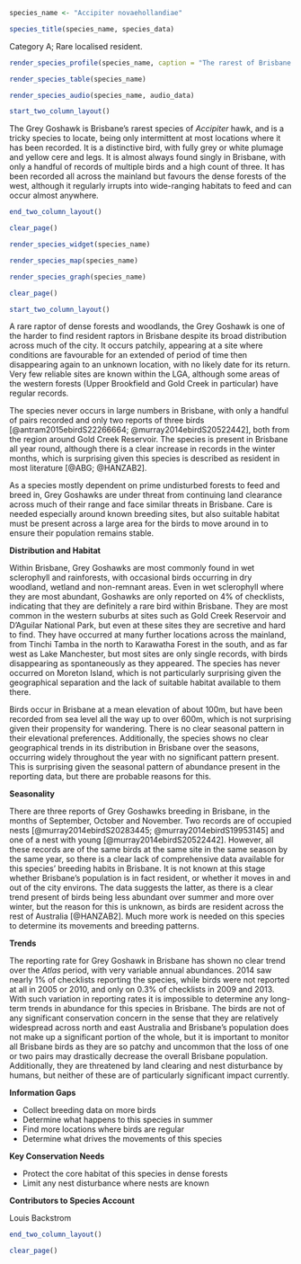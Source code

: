 ```r
species_name <- "Accipiter novaehollandiae"
```

```r
species_title(species_name, species_data)
```

Category A; Rare localised resident.

```r
render_species_profile(species_name, caption = "The rarest of Brisbane's three \{_Accipiter_} hawks. Confined to dense forests much of the time but regularly turns up in odd locations and has a propensity for wandering widely. More common in winter than in summer, suggesting that birds move in and out of Brisbane with seasonal changes.")
```

```r
render_species_table(species_name)
```

```r
render_species_audio(species_name, audio_data)
```

```r
start_two_column_layout()
```

The Grey Goshawk is Brisbane's rarest species of _Accipiter_ hawk, and is a tricky species to locate, being only intermittent at most locations where it has been recorded. It is a distinctive bird, with fully grey or white plumage and yellow cere and legs. It is almost always found singly in Brisbane, with only a handful of records of multiple birds and a high count of three. It has been recorded all across the mainland but favours the dense forests of the west, although it regularly irrupts into wide-ranging habitats to feed and can occur almost anywhere.

```r
end_two_column_layout()
```

```r
clear_page()
```

```r
render_species_widget(species_name)
```

```r
render_species_map(species_name)
```

```r
render_species_graph(species_name)
```

```r
clear_page()
```

```r
start_two_column_layout()
```

A rare raptor of dense forests and woodlands, the Grey Goshawk is one of the harder to find resident raptors in Brisbane despite its broad distribution across much of the city. It occurs patchily, appearing at a site where conditions are favourable for an extended of period of time then disappearing again to an unknown location, with no likely date for its return. Very few reliable sites are known within the LGA, although some areas of the western forests (Upper Brookfield and Gold Creek in particular) have regular records.

The species never occurs in large numbers in Brisbane, with only a handful of pairs recorded and only two reports of three birds [@antram2015ebirdS22266664; @murray2014ebirdS20522442], both from the region around Gold Creek Reservoir. The species is present in Brisbane all year round, although there is a clear increase in records in the winter months, which is surprising given this species is described as resident in most literature [@ABG; @HANZAB2].

As a species mostly dependent on prime undisturbed forests to feed and breed in, Grey Goshawks are under threat from continuing land clearance across much of their range and face similar threats in Brisbane. Care is needed especially around known breeding sites, but also suitable habitat must be present across a large area for the birds to move around in to ensure their population remains stable.

**Distribution and Habitat**

Within Brisbane, Grey Goshawks are most commonly found in wet sclerophyll and rainforests, with occasional birds occurring in dry woodland, wetland and non-remnant areas. Even in wet sclerophyll where they are most abundant, Goshawks are only reported on 4% of checklists, indicating that they are definitely a rare bird within Brisbane. They are most common in the western suburbs at sites such as Gold Creek Reservoir and D'Aguilar National Park, but even at these sites they are secretive and hard to find. They have occurred at many further locations across the mainland, from Tinchi Tamba in the north to Karawatha Forest in the south, and as far west as Lake Manchester, but most sites are only single records, with birds disappearing as spontaneously as they appeared. The species has never occurred on Moreton Island, which is not particularly surprising given the geographical separation and the lack of suitable habitat available to them there.

Birds occur in Brisbane at a mean elevation of about 100m, but have been recorded from sea level all the way up to over 600m, which is not surprising given their propensity for wandering. There is no clear seasonal pattern in their elevational preferences. Additionally, the species shows no clear geographical trends in its distribution in Brisbane over the seasons, occurring widely throughout the year with no significant pattern present. This is surprising given the seasonal pattern of abundance present in the reporting data, but there are probable reasons for this.

**Seasonality**

There are three reports of Grey Goshawks breeding in Brisbane, in the months of September, October and November. Two records are of occupied nests [@murray2014ebirdS20283445; @murray2014ebirdS19953145] and one of a nest with young [@murray2014ebirdS20522442]. However, all these records are of the same birds at the same site in the same season by the same year, so there is a clear lack of comprehensive data available for this species' breeding habits in Brisbane. It is not known at this stage whether Brisbane's population is in fact resident, or whether it moves in and out of the city environs. The data suggests the latter, as there is a clear trend present of birds being less abundant over summer and more over winter, but the reason for this is unknown, as birds are resident across the rest of Australia [@HANZAB2]. Much more work is needed on this species to determine its movements and breeding patterns.

**Trends**

The reporting rate for Grey Goshawk in Brisbane has shown no clear trend over the _Atlas_ period, with very variable annual abundances. 2014 saw nearly 1% of checklists reporting the species, while birds were not reported at all in 2005 or 2010, and only on 0.3% of checklists in 2009 and 2013. With such variation in reporting rates it is impossible to determine any long-term trends in abundance for this species in Brisbane. The birds are not of any significant conservation concern in the sense that they are relatively widespread across north and east Australia and Brisbane's population does not make up a significant portion of the whole, but it is important to monitor all Brisbane birds as they are so patchy and uncommon that the loss of one or two pairs may drastically decrease the overall Brisbane population. Additionally, they are threatened by land clearing and nest disturbance by humans, but neither of these are of particularly significant impact currently.

**Information Gaps**

- Collect breeding data on more birds
- Determine what happens to this species in summer
- Find more locations where birds are regular
- Determine what drives the movements of this species

**Key Conservation Needs**

- Protect the core habitat of this species in dense forests
- Limit any nest disturbance where nests are known

**Contributors to Species Account**

Louis Backstrom

```r
end_two_column_layout()
```

```r
clear_page()
```
